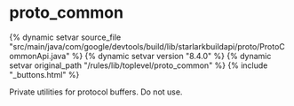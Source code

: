 <html devsite>
<head>
  <meta name="project_path" value="/_project.yaml">
  <meta name="book_path" value="/versions/8.4.0/_book.yaml">
</head>
<body>

<h1 class="page-title" id="modules.proto_common">proto_common</h1>

{% dynamic setvar source_file "src/main/java/com/google/devtools/build/lib/starlarkbuildapi/proto/ProtoCommonApi.java" %}
{% dynamic setvar version "8.4.0" %}
{% dynamic setvar original_path "/rules/lib/toplevel/proto_common" %}
{% include "_buttons.html" %}
<!-- {% raw %} -->

Private utilities for protocol buffers. Do not use.



</body>
</html>

<!-- {% endraw %} -->
